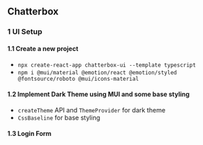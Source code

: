 ## Chatterbox

### 1 UI Setup

#### 1.1 Create a new project

- `npx create-react-app chatterbox-ui --template typescript`
- `npm i @mui/material @emotion/react @emotion/styled @fontsource/roboto @mui/icons-material`

#### 1.2 Implement Dark Theme using MUI and some base styling

- `createTheme` API and `ThemeProvider` for dark theme
- `CssBaseline` for base styling

#### 1.3 Login Form
